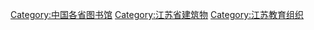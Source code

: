 [[Category:中国各省图书馆|Category:中国各省图书馆]]
[[Category:江苏省建筑物|Category:江苏省建筑物]]
[[Category:江苏教育组织|Category:江苏教育组织]]
